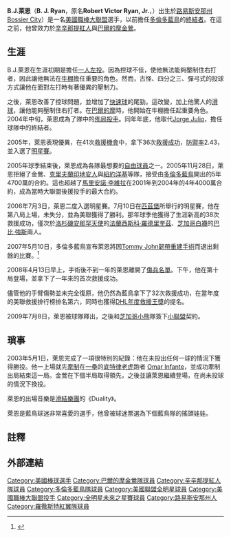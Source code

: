 {{Infobox baseball biography
|name        = B·J·萊恩<br />B. J. Ryan
|image       = B J Ryan Jays.JPG
|image_size  =
|caption     = 在藍鳥隊時期的萊恩
|position    = [[投手|投手]]
|bats        = 左
|throws      = 左
|birth_date  = {{Birth date and age|1975|12|28}}
|birth_place = {{USA}}[[路易斯安那州|路易斯安那州]][[波西爾城|波西爾城]]
|death_date  = 
|death_place = 
|debutleague = 美國職棒大聯盟
|debutdate   = 7月29日
|debutyear   = 1999年
|debutteam   = 辛辛那提紅人
|finalleague = 美國職棒大聯盟
|finaldate   = 7月5日
|finalyear   = 2009年
|finalteam   = 多倫多藍鳥
|statleague  = 美國職棒大聯盟
|stat1label  = 勝敗投數
|stat1value  = 21–28
|stat2label  = [[防禦率|防禦率]]
|stat2value  = 3.37
|stat3label  = [[三振|三振]]
|stat3value  = 625
|stat4label  = [[救援成功|救援成功]]
|stat4value  = 117
|teams=
* [[辛辛那提紅人|辛辛那提紅人]] ({{mlby|1999}})
* [[巴爾的摩金鶯|巴爾的摩金鶯]] ({{mlby|1999}}–{{mlby|2005}})
* [[多倫多藍鳥|多倫多藍鳥]] ({{mlby|2006}}–{{mlby|2009}})
|highlights=
* 2×[[美國職棒大聯盟全明星賽|全明星賽]] ([[2005年美國職棒大聯盟全明星賽|2005]],[[2006年美國職棒大聯盟全明星賽|2006]])
|hoflink  = 美國國家棒球名人堂暨博物館
|hoftype  = 美國棒球名人堂
|hofdate  = 
|hofvote  = 
|hofmethod=
}}

'''B.J.萊恩'''（'''B. J. Ryan'''，原名'''Robert Victor Ryan, Jr.'''，{{bd|1975年|12月28日|||catIdx=Ryan, B. J.}}）出生於[[路易斯安那州|路易斯安那州]][[Bossier_City,_Louisiana|Bossier City]]）是一名[[美國職棒大聯盟|美國職棒大聯盟]]選手，以前擔任[[多倫多藍鳥|多倫多藍鳥]]的[[終結者|終結者]]。在這之前，他曾效力於[[辛辛那提紅人|辛辛那提紅人]]與[[巴爾的摩金鶯|巴爾的摩金鶯]]。

== 生涯 ==
B.J.萊恩在生涯初期是擔任[[一人左投|一人左投]]。因為控球不佳，使他無法能夠壓制住右打者，因此讓他無法在[[牛棚|牛棚]]擔任重要的角色。然而，古怪、四分之三、彈弓式的投球方式讓他在面對左打時有著優異的壓制力。

之後，萊恩改善了控球問題，並增加了[[快速球|快速球]]的尾勁。這改變，加上他驚人的[[滑球|滑球]]，讓他能夠壓制住右打者。在[[巴爾的摩|巴爾的摩]]時，他開始在牛棚擔任起重要角色。2004年中旬，萊恩成為了隊中的[[佈局投手|佈局投手]]。同年年底，他取代[[Jorge_Julio|Jorge Julio]]，擔任球隊中的終結者。

2005年，萊恩表現優異，在41次[[救援機會|救援機會]]中，拿下36次[[救援成功|救援成功]]，[[防禦率|防禦率]]2.43，並入選了[[美國職棒大聯盟明星賽|明星賽]]。

2005年球季結束後，萊恩成為各隊最想要的[[自由球員|自由球員]]之一。2005年11月28日，萊恩拒絕了金鶯、[[克里夫蘭印地安人|克里夫蘭印地安人]]與[[紐約洋基|紐約洋基]]等隊，接受由[[多倫多藍鳥|多倫多藍鳥]]開出的5年4700萬的合約。這也超越了[[馬里安諾·李維拉|馬里安諾·李維拉]]在2001年到2004年的4年4000萬合約，成為當時大聯盟後援投手的最大合約。

2006年7月3日，萊恩二度入選明星賽。7月10日在[[匹茲堡|匹茲堡]]所舉行的明星賽，他在第八局上場，未失分，並為美聯獲得了勝利。那年球季他獲得了生涯新高的38次救援成功，僅次於[[洛杉磯安那罕天使|洛杉磯安那罕天使]]的[[法蘭西斯科·羅德里奎茲|法蘭西斯科·羅德里奎茲]]、[[芝加哥白襪|芝加哥白襪]]的[[巴比·強斯|巴比·強斯]]兩人。

2007年5月10日，多倫多藍鳥宣布萊恩將因[[Tommy_John韌帶重建手術|Tommy John韌帶重建手術]]而退出剩餘的比賽。<ref name="Ryan has successful surgery">{{cite web|url=http://toronto.bluejays.mlb.com/news/press_releases/press_release.jsp?ymd=20070510&content_id=1956858&vkey=pr_tor&fext=.jsp&c_id=tor|title=Ryan has successful surgery|accessdate=2008-05-10|publisher=BlueJays.com|year=2007|author=Press Release|deadurl=yes|archiveurl=https://web.archive.org/web/20110518171448/http://toronto.bluejays.mlb.com/news/press_releases/press_release.jsp?ymd=20070510&content_id=1956858&vkey=pr_tor&fext=.jsp&c_id=tor|archivedate=2011-05-18|df=}}</ref>

2008年4月13日早上，手術後不到一年的萊恩離開了[[傷兵名單|傷兵名單]]。下午，他在第十局登場，並拿下了一年來的首次救援成功。

儘管他的手臂傷勢並未完全復原，他仍然為藍鳥拿下了32次救援成功，在當年度的美聯救援排行榜排名第六，同時也獲得[[DHL年度救援王獎|DHL年度救援王獎]]的提名。

2009年7月8日，萊恩被球隊釋出，之後和[[芝加哥小熊|芝加哥小熊]]隊簽下[[小聯盟|小聯盟]]契約。

== 瑣事 ==
2003年5月1日，萊恩完成了一項很特別的紀錄：他在未投出任何一球的情況下獲得勝投。他一上場就先[[牽制球|牽制]]在[[一壘|一壘]]的[[底特律老虎|底特律老虎]]跑者 [[Omar_Infante|Omar Infante]]，並成功牽制出局結束這一局。金鶯在下個半局取得領先，之後並讓萊恩繼續登場，在尚未投球的情況下換投。

萊恩的出場音樂是[[滑結樂團|滑結樂團]]的《Duality》。

萊恩是藍鳥球迷非常喜愛的選手，他曾被球迷票選為下個藍鳥隊的搖頭娃娃。

== 註釋 ==
{{reflist}}

== 外部連結 ==
{{baseballstats |mlb=124805 |espn=4133 |br=r/ryanb.01 |fangraphs=168 |cube=R/B.J.-Ryan}}


{{DEFAULTSORT:Ryan, B.J.}}

[[Category:美國棒球選手|Category:美國棒球選手]]
[[Category:巴爾的摩金鶯隊球員|Category:巴爾的摩金鶯隊球員]]
[[Category:辛辛那提紅人隊球員|Category:辛辛那提紅人隊球員]]
[[Category:多倫多藍鳥隊球員|Category:多倫多藍鳥隊球員]]
[[Category:美國聯盟全明星球員|Category:美國聯盟全明星球員]]
[[Category:美國職棒大聯盟投手|Category:美國職棒大聯盟投手]]
[[Category:全明星未來之星賽球員|Category:全明星未來之星賽球員]]
[[Category:路易斯安那州人|Category:路易斯安那州人]]
[[Category:羅徹斯特紅翼隊球員|Category:羅徹斯特紅翼隊球員]]